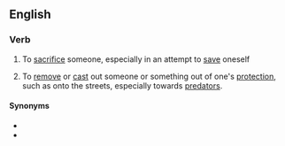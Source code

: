 ==English==

===Verb===
{{head|en|verb|head=[[throw]] to the [[wolves]]}}

# {{lb|en|idiomatic}} To [[sacrifice]] someone, especially in an attempt to [[save]] oneself
# {{lb|en|idiomatic}} To [[remove]] or [[cast]] out someone or something out of one's [[protection]], such as onto the streets, especially towards [[predators]].

====Synonyms====
* {{l|en|throw to the dogs}}
* {{l|en|throw to the lions}}